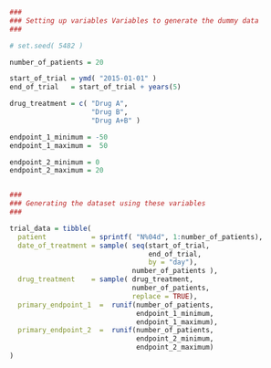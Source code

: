```{r dummy_data_generation}

###
### Setting up variables Variables to generate the dummy data
###

# set.seed( 5482 )

number_of_patients = 20

start_of_trial = ymd( "2015-01-01" )
end_of_trial   = start_of_trial + years(5)

drug_treatment = c( "Drug A",
                    "Drug B",
                    "Drug A+B" )

endpoint_1_minimum = -50
endpoint_1_maximum =  50

endpoint_2_minimum = 0
endpoint_2_maximum = 20


###
### Generating the dataset using these variables
###

trial_data = tibble(
  patient           = sprintf( "N%04d", 1:number_of_patients),
  date_of_treatment = sample( seq(start_of_trial,
                                  end_of_trial,
                                  by = "day"),
                              number_of_patients ),
  drug_treatment    = sample( drug_treatment,
                              number_of_patients,
                              replace = TRUE),
  primary_endpoint_1  =  runif(number_of_patients,
                               endpoint_1_minimum,
                               endpoint_1_maximum),
  primary_endpoint_2  =  runif(number_of_patients,
                               endpoint_2_minimum,
                               endpoint_2_maximum)
)

```